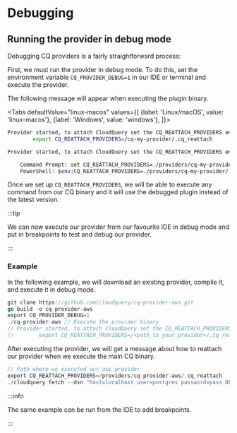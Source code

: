 # Debugging

## Running the provider in debug mode

Debugging CQ providers is a fairly straightforward process: 

First, we must run the provider in debug mode. To do this, set the environment variable `CQ_PROVIDER_DEBUG=1` in our IDE or terminal and execute the provider.

The following message will appear when executing the plugin binary.


<Tabs
  defaultValue="linux-macos"
  values={[
    {label: 'Linux/macOS', value: 'linux-macos'},
    {label: 'Windows', value: 'windows'},
  ]}>
  <TabItem value="linux-macos">

```bash
Provider started, to attach CloudQuery set the CQ_REATTACH_PROVIDERS env var:
        export CQ_REATTACH_PROVIDERS=/cq-my-provider/.cq_reattach
```

  </TabItem>
  <TabItem value="windows">

```bash
Provider started, to attach CloudQuery set the CQ_REATTACH_PROVIDERS env var:

	Command Prompt:	set CQ_REATTACH_PROVIDERS=./providers/cq-my-provider/.cq_reattach
	PowerShell:	$env:CQ_REATTACH_PROVIDERS=./providers/cq-my-provider/.cq_reattach
```
  </TabItem>
</Tabs>  

Once we set up `CQ_REATTACH_PROVIDERS`, we will be able to execute any command from our CQ binary and it will use the debugged plugin instead of the latest version.

:::tip

We can now execute our provider from our favourite IDE in debug mode and put in breakpoints to test and debug our provider.

:::

### Example

In the following example, we will download an existing provider, compile it, and execute it in debug mode.

```go
git clone https://github.com/cloudquery/cq-provider-aws.git
go build -o cq-provider-aws
export CQ_PROVIDER_DEBUG=1 
./cq-provider-aws // Execute the provider binary
// Provider started, to attach CloudQuery set the CQ_REATTACH_PROVIDERS env var:
//        export CQ_REATTACH_PROVIDERS=/<path_to_your_provider>/.cq_reattach
```

After executing the provider, we will get a message about how to reattach our provider when we execute the main CQ binary. 

```go
// Path where we executed our aws provider
export CQ_REATTACH_PROVIDERS=/providers/cq-provider-aws/.cq_reattach
./cloudquery fetch --dsn "host=localhost user=postgres password=pass DB.name=postgres port=5432"
```

:::info

The same example can be run from the IDE to add breakpoints.

:::
